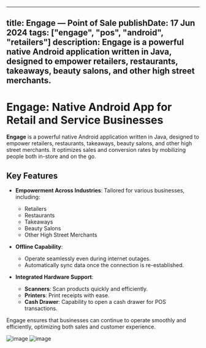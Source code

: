 
---
title:  Engage — Point of Sale
publishDate: 17 Jun  2024
tags: ["engage", "pos", "android", "retailers"]
description: Engage is a powerful native Android application written in Java, designed to empower retailers, restaurants, takeaways, beauty salons, and other high street merchants.
---

# Engage: Native Android App for Retail and Service Businesses

**Engage** is a powerful native Android application written in Java, designed to empower retailers, restaurants, takeaways, beauty salons, and other high street merchants. It optimizes sales and conversion rates by mobilizing people both in-store and on the go. 

## Key Features

- **Empowerment Across Industries**: Tailored for various businesses, including:
  - Retailers
  - Restaurants
  - Takeaways
  - Beauty Salons
  - Other High Street Merchants

- **Offline Capability**: 
  - Operate seamlessly even during internet outages.
  - Automatically sync data once the connection is re-established.

- **Integrated Hardware Support**:
  - **Scanners**: Scan products quickly and efficiently.
  - **Printers**: Print receipts with ease.
  - **Cash Drawer**: Capability to open a cash drawer for POS transactions.

Engage ensures that businesses can continue to operate smoothly and efficiently, optimizing both sales and customer experience.

 ![image](https://github.com/harsewaksingh13/portfoilio/assets/34924186/47e968fe-2544-44cd-a6fa-0bf78e48e30d)
 ![image](https://github.com/harsewaksingh13/portfoilio/assets/34924186/06c1d252-f0fc-424a-9916-226a820b7a60)